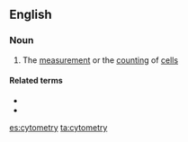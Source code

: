 ==English==

===Noun===
{{en-noun|-|cytometries}}

# {{lb|en|biology}} The [[measurement]] or the [[counting]] of [[cell]]s

====Related terms====
* {{l|en|cytometer}}
* {{l|en|cytometric}}

[[es:cytometry]]
[[ta:cytometry]]